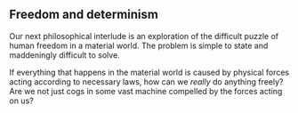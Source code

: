 ## Freedom and determinism

Our next philosophical interlude is an exploration of the difficult puzzle of human freedom in a material world. The problem is simple to state and maddeningly difficult to solve.

:::{.question data-latex="" .infobox}

If everything that happens in the material world is caused by physical forces acting according to necessary laws, how can we *really* do anything freely? Are we not just cogs in some vast machine compelled by the forces acting on us?

:::